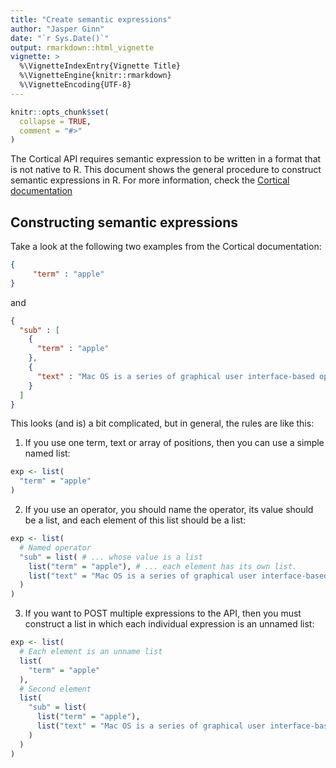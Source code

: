 ```yaml
---
title: "Create semantic expressions"
author: "Jasper Ginn"
date: "`r Sys.Date()`"
output: rmarkdown::html_vignette
vignette: >
  %\VignetteIndexEntry{Vignette Title}
  %\VignetteEngine{knitr::rmarkdown}
  %\VignetteEncoding{UTF-8}
---
```


```r
knitr::opts_chunk$set(
  collapse = TRUE,
  comment = "#>"
)
```

The Cortical API requires semantic expression to be written in a format that is not native to R. This document shows the general procedure to construct semantic expressions in R. For more information, check the [Cortical documentation](http://documentation.cortical.io/the_power_of_expressions.html)

## Constructing semantic expressions

Take a look at the following two examples from the Cortical documentation:

```json
{
     "term" : "apple"
}
```

and

```json
{
  "sub" : [
    {
      "term" : "apple"
    },
    {
      "text" : "Mac OS is a series of graphical user interface-based operating systems developed by Apple Inc. for their Macintosh line of computer systems."
    }
  ]
}
```

This looks (and is) a bit complicated, but in general, the rules are like this:

1. If you use one term, text or array of positions, then you can use a simple named list:

```r
exp <- list(
  "term" = "apple"
)
```

2. If you use an operator, you should name the operator, its value should be a list, and each element of this list should be a list:

```r
exp <- list(
  # Named operator
  "sub" = list( # ... whose value is a list
    list("term" = "apple"), # ... each element has its own list.
    list("text" = "Mac OS is a series of graphical user interface-based operating systems developed by Apple Inc. for their Macintosh line of computer systems.")
  )
)
```

3. If you want to POST multiple expressions to the API, then you must construct a list in which each individual expression is an unnamed list:

```r
exp <- list(
  # Each element is an unname list
  list(
    "term" = "apple"
  ),
  # Second element
  list(
    "sub" = list( 
      list("term" = "apple"), 
      list("text" = "Mac OS is a series of graphical user interface-based operating systems developed by Apple Inc. for their Macintosh line of computer systems.")
    )
  )
)
```
